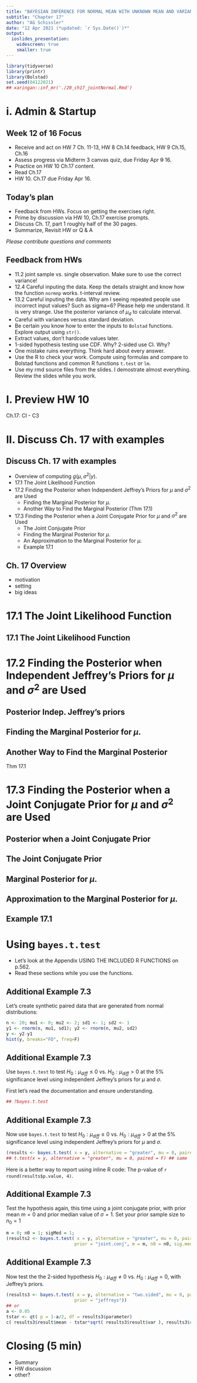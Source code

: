 ```yaml
---
title: "BAYESIAN INFERENCE FOR NORMAL MEAN WITH UNKNOWN MEAN AND VARIANCE"
subtitle: "Chapter 17"
author: "AG Schissler"
date: "12 Apr 2021 (*updated: `r Sys.Date()`)*"
output:
  ioslides_presentation:
    widescreen: true
    smaller: true
---
```


```r
library(tidyverse)
library(printr)
library(Bolstad)
set.seed(04122021)
## xaringan::inf_mr('./20_ch17_jointNormal.Rmd')
```

# i. Admin & Startup

## Week 12 of 16 Focus

- Receive and act on HW 7 Ch. 11-13, HW 8 Ch.14 feedback, HW 9 Ch.15, Ch.16
- Assess progress via Midterm 3 canvas quiz, due Friday Apr ~~9~~ 16.
- Practice on HW 10 Ch.17 content.
- Read Ch.17
- HW 10. Ch.17 due Friday Apr 16.

## Today's plan

- Feedback from HWs. Focus on getting the exercises right.
- Prime by discussion via HW 10, Ch.17 exercise prompts.
- Discuss Ch. 17, part 1 roughly half of the 30 pages.
- Summarize, Revisit HW or Q & A

*Please contribute questions and comments*

## Feedback from HWs

- 11.2 joint sample vs. single observation. Make sure to use the correct variance!
- 12.4 Careful inputing the data. Keep the details straight and know how the function `normnp` works. t-interval review. 
- 13.2 Careful inputing the data. Why am I seeing repeated people use incorrect input values? Such as sigma=6? Please help me understand. It is very strange. Use the posterior variance of $\mu_d$ to calculate interval.
- Careful with variances versus standard deviation.
- Be certain you know how to enter the inputs to `Bolstad` functions. Explore output using `str()`. 
- Extract values, don't hardcode values later.
- 1-sided hypothesis testing use CDF. Why? 2-sided use CI. Why?
- One mistake ruins everything. Think hard about every answer. 
- Use the R to check your work. Compute using formulas and compare to Bolstad functions and common R functions `t.test` or `lm`.
- Use my rmd source files from the slides. I demostrate almost everything. Review the slides while you work.

# I. Preview HW 10

Ch.17: CI - C3

# II. Discuss Ch. 17 with examples

## Discuss Ch. 17 with examples

* Overview of computing $g(\mu, \sigma^2 | y)$.
* 17.1 The Joint Likelihood Function
* 17.2 Finding the Posterior when Independent Jeffrey's Priors for $\mu$ and $\sigma^2$ are Used
  * Finding the Marginal Posterior for $\mu$.
  * Another Way to Find the Marginal Posterior (Thm 17.1)
* 17.3 Finding the Posterior when a Joint Conjugate Prior for $\mu$ and $\sigma^2$ are Used
  * The Joint Conjugate Prior
  * Finding the Marginal Posterior for $\mu$.
  * An Approximation to the Marginal Posterior for $\mu$.
  * Example 17.1

## Ch. 17 Overview 

- motivation
- setting
- big ideas

# 17.1 The Joint Likelihood Function

## 17.1 The Joint Likelihood Function

# 17.2 Finding the Posterior when Independent Jeffrey's Priors for $\mu$ and $\sigma^2$ are Used

## Posterior Indep. Jeffrey's priors

## Finding the Marginal Posterior for $\mu$.
 
## Another Way to Find the Marginal Posterior 

Thm 17.1

# 17.3 Finding the Posterior when a Joint Conjugate Prior for $\mu$ and $\sigma^2$ are Used

## Posterior when a Joint Conjugate Prior

## The Joint Conjugate Prior

## Marginal Posterior for $\mu$.

## Approximation to the Marginal Posterior for $\mu$.

## Example 17.1

# Using `bayes.t.test`

- Let's look at the Appendix USING THE INCLUDED R FUNCTIONS on p.562.
- Read these sections while you use the functions.

## Additional Example 7.3

Let's create synthetic paired data that are generated from normal distributions:

```r
n <- 20; mu1 <- 0; mu2 <- 2; sd1 <- 1; sd2 <- 1
y1 <- rnorm(n, mu1, sd1); y2 <- rnorm(n, mu2, sd2)
y <- y2-y1
hist(y, breaks="FD", freq=F)
```

## Additional Example 7.3

Use `bayes.t.test` to test $H_0: \mu_{diff} \leq 0$ vs. $H_0: \mu_{diff} > 0$ at the 5% significance level using independent Jeffrey's priors for $\mu$ and $\sigma$.

First let's read the documentation and ensure understanding.

```r
## ?bayes.t.test
```

## Additional Example 7.3

Now use `bayes.t.test` to test $H_0: \mu_{diff} \leq 0$ vs. $H_0: \mu_{diff} > 0$ at the 5% significance level using independent Jeffrey's priors for $\mu$ and $\sigma$.

```r
(results <- bayes.t.test( x = y, alternative = "greater", mu = 0, paired = F, prior = c("jeffreys")))
## t.test(x = y, alternative = "greater", mu = 0, paired = F) ## same
```

Here is a better way to report using inline R code: The p-value of `r round(results$p.value, 4)`.

## Additional Example 7.3

Test the hypothesis again, this time using a joint conjugate prior, with prior mean $m= 0$ and prior median value of $\sigma=1$. Set your prior sample size to $n_0 = 1$

```r
m = 0; n0 = 1; sigMed = 1;
(results2 <- bayes.t.test( x = y, alternative = "greater", mu = 0, paired = F,
                          prior = "joint.conj", m = m, n0 = n0, sig.med = sigMed))
```

## Additional Example 7.3

Now test the the 2-sided hypothesis $H_0: \mu_{diff} \neq 0$ vs. $H_0: \mu_{diff} = 0$, with Jeffrey's priors.

```r
(results3 <- bayes.t.test( x = y, alternative = "two.sided", mu = 0, paired = F,
                          prior = "jeffreys"))
## or
a <- 0.05
tstar <- qt( p = 1-a/2, df = results3$parameter)
c( results3$result$mean - tstar*sqrt( results3$result$var ), results3$result$mean + tstar*sqrt( results3$result$var ) )
```

# Closing (5 min)

- Summary
- HW discussion
- other?
